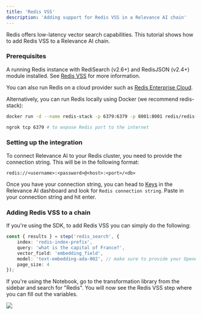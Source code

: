 ```yaml
---
title: 'Redis VSS'
description: 'Adding support for Redis VSS in a Relevance AI chain'
---
```


Redis offers low-latency vector search capabilities. This tutorial shows how to add Redis VSS to a Relevance AI chain.

### Prerequisites

A running Redis instance with RediSearch (v2.6+) and RedisJSON (v2.4+) module installed. See [Redis VSS](https://redis.io/docs/stack/search/reference/vectors/) for more information.

You can also run Redis on a cloud provider such as [Redis Enterprise Cloud](https://redis.com).

Alternatively, you can run Redis locally using Docker (we recommend redis-stack):
```bash
docker run -d --name redis-stack -p 6379:6379 -p 8001:8001 redis/redis-stack:latest # to run Redis with RediSearch and RedisJSON modules

ngrok tcp 6379 # to expose Redis port to the internet
```

### Setting up the integration

To connect Relevance AI to your Redis cluster, you need to provide the connection string. This will be in the following format:
```
redis://<username>:<password>@<host>:<port>/<db>
```

Once you have your connection string, you can head to [Keys](https://chain.relevanceai.com/api/) in the Relevance AI dashboard and look for `Redis connection string`. Paste in your connection string and hit enter.

### Adding Redis VSS to a chain

If you're using the SDK, to add Redis VSS you can simply do the following:

```typescript
const { results } = step('redis_search', {
    index: 'redis-index-prefix',
    query: 'what is the capital of France?',
    vector_field: 'embedding_field',
    model: 'text-embedding-ada-002', // make sure to provide your OpenAI API key to use this model
    page_size: 4
});
```

If you're using the Notebook, go to the transformation library from the sidebar and search for "Redis". You will now see the Redis VSS step where you can fill out the variables.

<Frame caption="Screenshot of the Redis VSS step in the Notebook">
  <img src="/images/redis-vss-step.png" />
</Frame>
